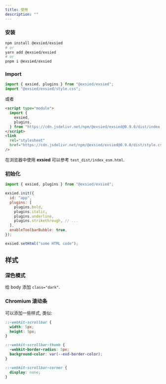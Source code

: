 ```yaml
---
title: 使用
description: ""
---
```


### 安装

```bash
npm install @exsied/exsied
# or
yarn add @exsied/exsied
# or
pnpm i @exsied/exsied
```

### Import

```js
import { exsied, plugins } from "@exsied/exsied";
import "@exsied/exsied/style.css";
```

或者

```html
<script type="module">
  import {
    exsied,
    plugins,
  } from "https://cdn.jsdelivr.net/npm/@exsied/exsied@0.9.0/dist/index.js";
</script>
<link
  rel="stylesheet"
  href="https://cdn.jsdelivr.net/npm/@exsied/exsied@0.9.0/dist/style.css"
/>
```

在浏览器中使用 **exsied** 可以参考 `test_dist/index_esm.html`.

### 初始化

```js
import { exsied, plugins } from "@exsied/exsied";

exsied.init({
  id: "app",
  plugins: [
    plugins.bold,
    plugins.italic,
    plugins.underline,
    plugins.strikethrough, // ...
  ],
  enableToolbarBubble: true,
});

exsied.setHtml("some HTML code");
```

## 样式

### 深色模式

给 body 添加 `class="dark"`.

### Chromium 滚动条

可以添加一些样式, 类似:

```css
::-webkit-scrollbar {
  width: 5px;
  height: 5px;
}

::-webkit-scrollbar-thumb {
  -webkit-border-radius: 5px;
  background-color: var(--exd-border-color);
}

::-webkit-scrollbar-corner {
  display: none;
}
```
